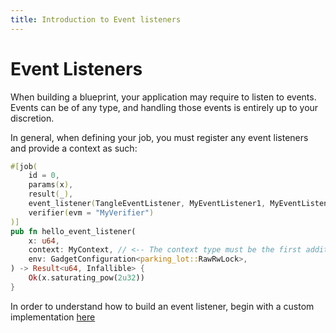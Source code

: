 ```yaml
---
title: Introduction to Event listeners
---
```


# Event Listeners

When building a blueprint, your application may require to listen to events. Events can be of any type, and handling those events is entirely up to your discretion.

In general, when defining your job, you must register any event listeners and provide a context as such:

```rust
#[job(
    id = 0,
    params(x),
    result(_),
    event_listener(TangleEventListener, MyEventListener1, MyEventListener2, ...), // <-- Register all event listeners here
    verifier(evm = "MyVerifier")
)]
pub fn hello_event_listener(
    x: u64,
    context: MyContext, // <-- The context type must be the first additional parameter
    env: GadgetConfiguration<parking_lot::RawRwLock>,
) -> Result<u64, Infallible> {
    Ok(x.saturating_pow(2u32))
}
```

In order to understand how to build an event listener, begin with a custom implementation [here](./custom-listeners.mdx)
